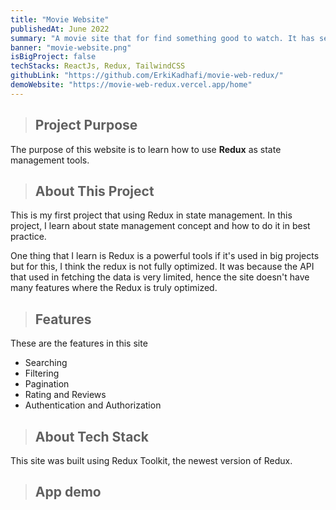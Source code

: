 ```yaml
---
title: "Movie Website"
publishedAt: June 2022
summary: "A movie site that for find something good to watch. It has searching and filtering features, check them out!"
banner: "movie-website.png"
isBigProject: false
techStacks: ReactJs, Redux, TailwindCSS
githubLink: "https://github.com/ErkiKadhafi/movie-web-redux/"
demoWebsite: "https://movie-web-redux.vercel.app/home"
---
```


> ## Project Purpose

The purpose of this website is to learn how to use **Redux** as state management
tools.

> ## About This Project

This is my first project that using Redux in state management. In this
project, I learn about state management concept and how to do it in
best practice.

One thing that I learn is Redux is a powerful tools if it's used
in big projects but for this, I think the redux is not fully optimized.
It was because the API that used in fetching the data is very limited, hence
the site doesn't have many features where the Redux is truly optimized.

> ## Features

These are the features in this site

-   Searching
-   Filtering
-   Pagination
-   Rating and Reviews
-   Authentication and Authorization

> ## About Tech Stack

This site was built using Redux Toolkit, the newest version of Redux.

> ## App demo

<ImageGallery>
    <Image
        className="rounded-md cursor-pointer"
        src="/images/movie-website.png"
        alt=""
    />
    <Image
        className="rounded-md cursor-pointer"
        src="/images/movie-website-2.png"
        alt=""
    />
    <Image
        className="rounded-md cursor-pointer"
        src="/images/movie-website-3.png"
        alt=""
    />
    <Image
        className="rounded-md cursor-pointer"
        src="/images/movie-website-4.png"
        alt=""
    />
</ImageGallery>
